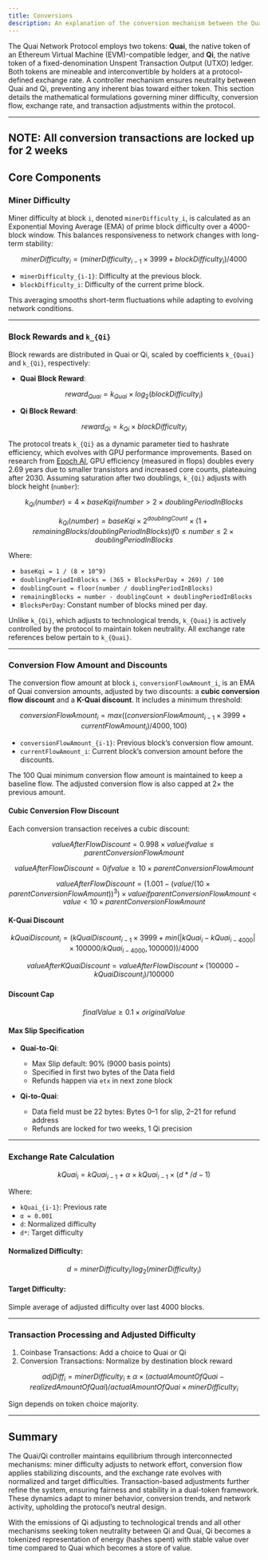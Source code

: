 ```yaml
---
title: Conversions
description: An explanation of the conversion mechanism between the Quai and Qi tokens.
---
```


The Quai Network Protocol employs two tokens: **Quai**, the native token of an Ethereum Virtual Machine (EVM)-compatible ledger, and **Qi**, the native token of a fixed-denomination Unspent Transaction Output (UTXO) ledger. Both tokens are mineable and interconvertible by holders at a protocol-defined exchange rate. A controller mechanism ensures neutrality between Quai and Qi, preventing any inherent bias toward either token. This section details the mathematical formulations governing miner difficulty, conversion flow, exchange rate, and transaction adjustments within the protocol.

---

## **NOTE: All conversion transactions are locked up for 2 weeks**

## Core Components

### Miner Difficulty

Miner difficulty at block `i`, denoted `minerDifficulty_i`, is calculated as an Exponential Moving Average (EMA) of prime block difficulty over a 4000-block window. This balances responsiveness to network changes with long-term stability:

```math
minerDifficulty_i = (minerDifficulty_{i-1} × 3999 + blockDifficulty_i) / 4000
```

- `minerDifficulty_{i-1}`: Difficulty at the previous block.
- `blockDifficulty_i`: Difficulty of the current prime block.

This averaging smooths short-term fluctuations while adapting to evolving network conditions.

---

### Block Rewards and `k_{Qi}`

Block rewards are distributed in Quai or Qi, scaled by coefficients `k_{Quai}` and `k_{Qi}`, respectively:

- **Quai Block Reward**:  
```math
reward_{Quai} = k_{Quai} × log_2(blockDifficulty_i)
```

- **Qi Block Reward**:  
```math
reward_{Qi} = k_{Qi} × blockDifficulty_i
```

The protocol treats `k_{Qi}` as a dynamic parameter tied to hashrate efficiency, which evolves with GPU performance improvements. Based on research from [Epoch AI](https://epoch.ai/blog/predicting-gpu-performance), GPU efficiency (measured in flops) doubles every 2.69 years due to smaller transistors and increased core counts, plateauing after 2030. Assuming saturation after two doublings, `k_{Qi}` adjusts with block height (`number`):

```math
k_{Qi}(number) = 4 × baseKqi  if number > 2 × doublingPeriodInBlocks
```

```math
k_{Qi}(number) = baseKqi × 2^{doublingCount} × (1 + remainingBlocks / doublingPeriodInBlocks) if 0 ≤ number ≤ 2 × doublingPeriodInBlocks
```

Where:
- `baseKqi = 1 / (8 × 10^9)`
- `doublingPeriodInBlocks = (365 × BlocksPerDay × 269) / 100`
- `doublingCount = floor(number / doublingPeriodInBlocks)`
- `remainingBlocks = number - doublingCount × doublingPeriodInBlocks`
- `BlocksPerDay`: Constant number of blocks mined per day.

Unlike `k_{Qi}`, which adjusts to technological trends, `k_{Quai}` is actively controlled by the protocol to maintain token neutrality. All exchange rate references below pertain to `k_{Quai}`.

---

### Conversion Flow Amount and Discounts

The conversion flow amount at block `i`, `conversionFlowAmount_i`, is an EMA of Quai conversion amounts, adjusted by two discounts: a **cubic conversion flow discount** and a **K-Quai discount**. It includes a minimum threshold:

```math
conversionFlowAmount_i = max((conversionFlowAmount_{i-1} × 3999 + currentFlowAmount_i) / 4000, 100)
```

- `conversionFlowAmount_{i-1}`: Previous block’s conversion flow amount.
- `currentFlowAmount_i`: Current block’s conversion amount before the discounts.

The 100 Quai minimum conversion flow amount is maintained to keep a baseline flow. The adjusted conversion flow is also capped at 2× the previous amount.

#### Cubic Conversion Flow Discount

Each conversion transaction receives a cubic discount:

```math
valueAfterFlowDiscount = 0.998 × value  if value ≤ parentConversionFlowAmount
```

```math
valueAfterFlowDiscount = 0  if value ≥ 10 × parentConversionFlowAmount
```

```math
valueAfterFlowDiscount = (1.001 - (value / (10 × parentConversionFlowAmount))^3) × value  if parentConversionFlowAmount < value < 10 × parentConversionFlowAmount
```

#### K-Quai Discount

```math
kQuaiDiscount_i = (kQuaiDiscount_{i-1} × 3999 + min(|kQuai_i - kQuai_{i-4000}| × 100000 / kQuai_{i-4000}, 100000)) / 4000
```

```math
valueAfterKQuaiDiscount = valueAfterFlowDiscount × (100000 - kQuaiDiscount_i) / 100000
```

#### Discount Cap

```math
finalValue ≥ 0.1 × originalValue
```

#### Max Slip Specification

- **Quai-to-Qi**:
  - Max Slip default: 90% (9000 basis points)
  - Specified in first two bytes of the Data field
  - Refunds happen via `etx` in next zone block

- **Qi-to-Quai**:
  - Data field must be 22 bytes: Bytes 0–1 for slip, 2–21 for refund address
  - Refunds are locked for two weeks, 1 Qi precision

---

### Exchange Rate Calculation

```math
kQuai_i = kQuai_{i-1} + α × kQuai_{i-1} × (d* / d - 1)
```

Where:
- `kQuai_{i-1}`: Previous rate
- `α = 0.001`
- `d`: Normalized difficulty
- `d*`: Target difficulty

#### Normalized Difficulty:
```math
d = minerDifficulty_i / log_2(minerDifficulty_i)
```

#### Target Difficulty:
Simple average of adjusted difficulty over last 4000 blocks.

---

### Transaction Processing and Adjusted Difficulty

1. Coinbase Transactions: Add a choice to Quai or Qi
2. Conversion Transactions: Normalize by destination block reward

```math
adjDiff_i = minerDifficulty_i ± α × (actualAmountOfQuai - realizedAmountOfQuai) / actualAmountOfQuai × minerDifficulty_i
```

Sign depends on token choice majority.

---

## Summary

The Quai/Qi controller maintains equilibrium through interconnected mechanisms: miner difficulty adjusts to network effort, conversion flow applies stabilizing discounts, and the exchange rate evolves with normalized and target difficulties. Transaction-based adjustments further refine the system, ensuring fairness and stability in a dual-token framework. These dynamics adapt to miner behavior, conversion trends, and network activity, upholding the protocol’s neutral design.

With the emissions of Qi adjusting to technological trends and all other mechanisms seeking token neutrality between Qi and Quai, Qi becomes a tokenized representation of energy (hashes spent) with stable value over time compared to Quai which becomes a store of value.